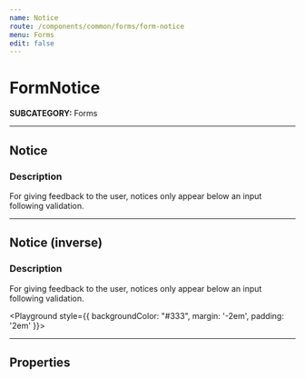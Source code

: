 ```yaml
---
name: Notice
route: /components/common/forms/form-notice
menu: Forms
edit: false
---
```



# FormNotice
**SUBCATEGORY:** Forms

<hr />

## Notice
### Description
For giving feedback to the user, notices only appear below an input following validation.

<Playground>
  <FormNotice text="Notice" />
</Playground>

<hr />

## Notice (inverse)
### Description
For giving feedback to the user, notices only appear below an input following validation.

<Playground style={{ backgroundColor: "#333", margin: '-2em', padding: '2em' }}>
  <FormNotice inverse text="Notice" />
</Playground>

<hr />

## Properties
<Props of={FormNotice} />
